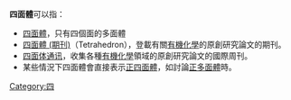 '''四面體'''可以指：
*[[四面體|四面體]]，只有四個面的多面體
*[[四面體_(期刊)|四面體 (期刊)]]（Tetrahedron），登載有關[[有機化學|有機化學]]的原創研究論文的期刊。
*[[四面体通讯|四面体通讯]]，收集各種[[有機化學|有機化學]]領域的原創研究論文的國際周刊。
*某些情況下四面體會直接表示[[正四面體|正四面體]]，如討論[[柏拉圖立體|正多面體]]時。

{{消歧義}}

[[Category:四|Category:四]]